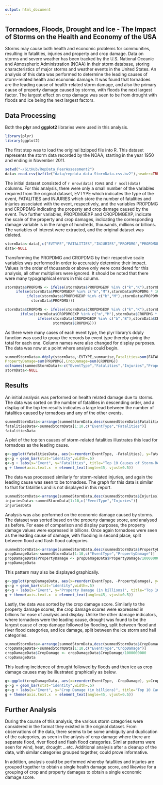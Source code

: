 ```yaml
---
output: html_document
---
```

## Tornadoes, Floods, Drought and Ice - The Impact of Storms on the Health and Economy of the USA

Storms may cause both health and economic problems for communities, resulting in fatalities, injuries and property and crop damage. Data on storms and severe weather has been tracked by the U.S. National Oceanic and Atmospheric Administration (NOAA) in their storm database, storing characteristics of major storms and weather events in the United States. An analysis of this data was performed to determine the leading causes of storm-related health and economic damage. It was found that tornadoes are the leading cause of health-related storm damage, and also the primary cause of property damage caused by storms, with floods the next largest factor. The largest effect on crop damage was seen to be from drought with floods and ice being the next largest factors.

## Data Processing
Both the **plyr** and **ggplot2** libraries were used in this analysis.

```r
library(plyr)
library(ggplot2)
```

The first step was to load the original bzipped file into R. This dataset represents the storm data recorded by the NOAA, starting in the year 1950 and ending in November 2011.

```r
setwd("~/GitHub/RepData_PeerAssessment2")
data<-read.csv(bzfile("data/repdata-data-StormData.csv.bz2"),header=TRUE)
```

The initial dataset consisted of `r nrow(data)` rows and `r ncol(data)` columns.
For this analysis, there were only a small number of the variables required from the original dataset, EVTYPE which indicates the type of the event, FATALITIES and INJURIES which store the number of fatalities and injuries associated with the event, respectively, and the variables PROPDMG and CROPDMG indicating the property and crop damage caused by the event. Two further variables, PROPDMGEXP and CROPDMGEXP, indicate the scale of the property and crop damages, indicating the corresponding damage variable is in the range of hundreds, thousands, millions or billions. The variables of interest were extracted, and the original dataset was deleted.

```r
stormData<-data[,c("EVTYPE","FATALITIES","INJURIES","PROPDMG","PROPDMGEXP","CROPDMG","CROPDMGEXP")]
data<-NULL
```

Transforming the PROPDMG and CROPDMG by their respective scale variables was performed in order to accurately determine their impact. Values in the order of thousands or above only were considered for this analysis, all other multipliers were ignored. It should be noted that there were many typographical errors in this column.

```r
stormData$PROPDMG <- ifelse(stormData$PROPDMGEXP %in% c("k","K"),stormData$PROPDMG * 1000,    
     ifelse(stormData$PROPDMGEXP %in% c("m","M"),stormData$PROPDMG * 1000000,
          ifelse(stormData$PROPDMGEXP %in% c("b","M"),stormData$PROPDMG * 1000000000,  
            stormData$PROPDMG))) 

stormData$CROPDMG <- ifelse(stormData$CROPDMGEXP %in% c("k","K"),stormData$CROPDMG * 1000,
       ifelse(stormData$CROPDMGEXP %in% c("m","M"),stormData$CROPDMG * 1000000,
               ifelse(stormData$CROPDMGEXP %in% c("b","B"),stormData$CROPDMG * 1000000000,
                      stormData$CROPDMG)))
```

As there were many cases of each event type, the plyr library's ddply function was used to group the records by event type thereby giving the total for each one. Column names were also changed for display purposes. The data was now at a point where analysis could begin. 

```r
summedStormData<-ddply(stormData,~EVTYPE,summarise,Fatalities=sum(FATALITIES),Injuries=sum(INJURIES), 
PropertyDamage=sum(PROPDMG),CropDamage=sum(CROPDMG))
colnames(summedStormData)<-c("EventType","Fatalities","Injuries","PropertyDamage","CropDamage")
stormData<-NULL
```


## Results
An initial analysis was performed on health related damage due to storms.
The data was sorted on the number of fatalities in descending order, and a display of the top ten results indicates a large lead between the number of fatalities caused by tornadoes and any of the other events.

```r
summedStormData<-arrange(summedStormData,desc(summedStormData$Fatalities))
fatalitiesData<-summedStormData[1:10,c("EventType","Fatalities")]
fatalitiesData
```

A plot of the top ten causes of storm-related fatalities illustrates this lead for tornadoes as the leading cause.

```r
g<-ggplot(fatalitiesData, aes(x=reorder(EventType, -Fatalities), y=Fatalities)) 
g<-g + geom_bar(stat="identity",width=.5)
g<-g + labs(x="Event", y="Fatalities", title="Top 10 Causes of Storm-Related Fatalities") 
g + theme(axis.text.x  = element_text(angle=45, vjust=0.5))
```

The data was processed similarly for storm-related injuries, and again the leading cause was seen to be tornadoes. The graph for this data is similar to that for fatalities and is not displayed in this report.

```r
summedStormData<-arrange(summedStormData,desc(summedStormData$Injuries))
injuriesData<-summedStormData[1:10,c("EventType","Injuries")]
injuriesData
```

Analysis was also performed on the economic damage caused by storms.
The dataset was sorted based on the property damage score, and analysed as before. For ease of comparison and display purposes, the property damage values were expressed in billions.  Once again tornadoes were seen as the leading cause of damage, with flooding in second place, split between flood and flash flood categories.


```r
summedStormData<-arrange(summedStormData,desc(summedStormData$PropertyDamage))
propDamageData<-summedStormData[1:10,c("EventType","PropertyDamage")]
propDamageData$PropertyDamage <- propDamageData$PropertyDamage/1000000000
propDamageData
```

This pattern may also be displayed graphically.

```r
g<-ggplot(propDamageData, aes(x=reorder(EventType, -PropertyDamage), y=PropertyDamage))
g<-g + geom_bar(stat="identity",width=.5) 
g<-g + labs(x="Event", y="Property Damage (in billions)", title="Top 10 Causes of Storm-Related Property Damage")
g + theme(axis.text.x  = element_text(angle=45, vjust=0.5))
```

Lastly, the data was sorted by the crop damage score. Similarly to the property damage scores, the crop damage scores were expressed in billions for ease of analysis and display. Unlike the other damage indicators, where tornadoes were the leading cause, drought was found to be the largest cause of crop damage followed by flooding, split between flood and river flood categories, and ice damage, split between the ice storm and hail categories.

```r
summedStormData<-arrange(summedStormData,desc(summedStormData$CropDamage))
cropDamageData<-summedStormData[1:10,c("EventType","CropDamage")]
cropDamageData$CropDamage <- cropDamageData$CropDamage/1000000000
cropDamageData
```

This leading incidence of drought followed by floods and then ice as crop damage causes may be illustrated graphically as below.

```r
g<-ggplot(cropDamageData, aes(x=reorder(EventType, -CropDamage), y=CropDamage)) 
g<-g + geom_bar(stat="identity",width=.5)
g<-g + labs(x="Event", y="Crop Damage (in billions)", title="Top 10 Causes of Storm-Related Crop Damage")
g + theme(axis.text.x  = element_text(angle=45, vjust=0.5))

```

## Further Analysis
During the course of this analysis, the various storm categories were considered in the format they existed in the original dataset. From observations of the data, there seems to be some ambiguity and duplication of the categories, as seen in the anlysis of crop damage where there are separate flood, river flood and flash flood categories. Similar patterns were seen for wind, heat, drought ...etc. Additional analysis after a cleanup of the data, with similar categories grouped together, could prove informative.

In addition, analysis could be performed whereby fatalities and injuries are grouped together to obtain a single health damage score, and likewise for a grouping of crop and property damages to obtain a single economic damage score.


